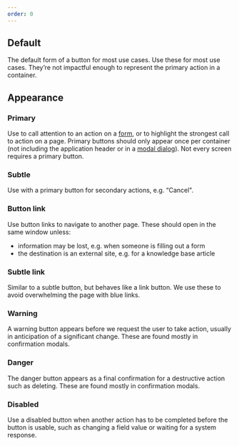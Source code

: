 ```yaml
---
order: 0
---
```



## Default

The default form of a button for most use cases. Use these for most use cases. They’re not impactful enough to represent the primary action in a container.

<Example Component={DefaultButton} componentName="@atlaskit/button" />

## Appearance

### Primary

Use to call attention to an action on a [form](patterns/forms), or to highlight the strongest call to action on a page. Primary buttons should only appear once per container (not including the application header or in a [modal dialog](components/modal-dialog)). Not every screen requires a primary button.

<Example Component={PrimaryButton} componentName="@atlaskit/button" />

### Subtle

Use with a primary button for secondary actions, e.g. “Cancel".

<Example Component={SubtleButton} componentName="@atlaskit/button" />

### Button link

Use button links to navigate to another page. These should open in the same window unless:

- information may be lost, e.g. when someone is filling out a form
- the destination is an external site, e.g. for a knowledge base article

<Example Component={LinkButton} componentName="@atlaskit/button" />

### Subtle link

Similar to a subtle button, but behaves like a link button. We use these to avoid overwhelming the page with blue links.

<Example Component={SubtleLinkButton} componentName="@atlaskit/button" />

### Warning

A warning button appears before we request the user to take action, usually in anticipation of a significant change. These are found mostly in confirmation modals.

<Example Component={WarningButton} componentName="@atlaskit/button" />

### Danger

The danger button appears as a final confirmation for a destructive action such as deleting. These are found mostly in confirmation modals.

<Example Component={DangerButton} componentName="@atlaskit/button" />

### Disabled

Use a disabled button when another action has to be completed before the button is usable, such as changing a field value or waiting for a system response.

<Example Component={DisabledButton} componentName="@atlaskit/button" />
